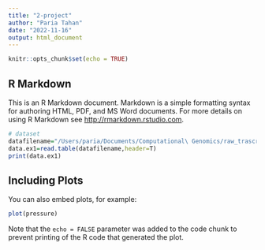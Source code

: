 ```yaml
---
title: "2-project"
author: "Paria Tahan"
date: "2022-11-16"
output: html_document
---
```


```r
knitr::opts_chunk$set(echo = TRUE)
```

## R Markdown

This is an R Markdown document. Markdown is a simple formatting syntax for authoring HTML, PDF, and MS Word documents. For more details on using R Markdown see <http://rmarkdown.rstudio.com>.



```r
# dataset
datafilename="/Users/paria/Documents/Computational\ Genomics/raw_trascr_count.txt"
data.ex1=read.table(datafilename,header=T) 
print(data.ex1)
```

## Including Plots

You can also embed plots, for example:

```r
plot(pressure)
```

Note that the `echo = FALSE` parameter was added to the code chunk to prevent printing of the R code that generated the plot.
